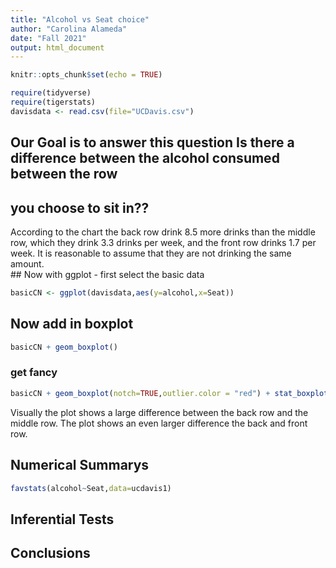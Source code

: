 ```yaml
---
title: "Alcohol vs Seat choice"
author: "Carolina Alameda"
date: "Fall 2021"
output: html_document
---
```


```r
knitr::opts_chunk$set(echo = TRUE)
```

```r
require(tidyverse)
require(tigerstats)
davisdata <- read.csv(file="UCDavis.csv")
```
## Our Goal is to answer this question Is there a difference between the alcohol consumed between the row
## you choose to sit in??
According to the chart the back row drink 8.5 more drinks than the middle row, which they drink 3.3 drinks per week, and the front row drinks 1.7 per week. It is reasonable to assume that they are not drinking the same amount.  
## Now with ggplot - first select the basic data

```r
basicCN <- ggplot(davisdata,aes(y=alcohol,x=Seat))
```
## Now add in boxplot

```r
basicCN + geom_boxplot()
```
  
  
### get fancy  

```r
basicCN + geom_boxplot(notch=TRUE,outlier.color = "red") + stat_boxplot(geom ='errorbar') + labs(title="Fancy notch boxplot \n with 2 lines")
```

Visually the plot shows a large difference between the back row and the middle row. The plot shows an even larger difference the back and front row.  

## Numerical Summarys 
```r
favstats(alcohol~Seat,data=ucdavis1)
```
  

  
## Inferential Tests

## Conclusions


